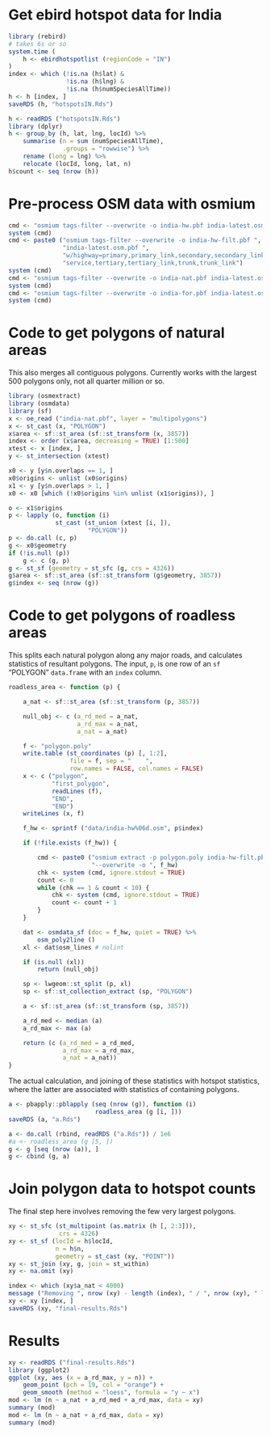 
# Get ebird hotspot data for India

```r
library (rebird)
# takes 6s or so
system.time (
    h <- ebirdhotspotlist (regionCode = "IN")
)
index <- which (!is.na (h$lat) &
                !is.na (h$lng) &
                !is.na (h$numSpeciesAllTime))
h <- h [index, ]
saveRDS (h, "hotspotsIN.Rds")
```

```r
h <- readRDS ("hotspotsIN.Rds")
library (dplyr)
h <- group_by (h, lat, lng, locId) %>%
    summarise (n = sum (numSpeciesAllTime),
               .groups = "rowwise") %>%
    rename (long = lng) %>%
    relocate (locId, long, lat, n)
h$count <- seq (nrow (h))
```

# Pre-process OSM data with osmium

```r
cmd <- "osmium tags-filter --overwrite -o india-hw.pbf india-latest.osm.pbf w/highway"           # nolint
system (cmd)
cmd <- paste0 ("osmium tags-filter --overwrite -o india-hw-filt.pbf ",
               "india-latest.osm.pbf ",
               "w/highway=primary,primary_link,secondary,secondary_link,",
               "service,tertiary,tertiary_link,trunk,trunk_link")
system (cmd)
cmd <- "osmium tags-filter --overwrite -o india-nat.pbf india-latest.osm.pbf wr/natural"          # nolint
system (cmd)
cmd <- "osmium tags-filter --overwrite -o india-for.pbf india-latest.osm.pbf wr/landuse=forest"          # nolint
system (cmd)
```

# Code to get polygons of natural areas

This also merges all contiguous polygons. Currently works with the largest 500
polygons only, not all quarter million or so.

```r
library (osmextract)
library (osmdata)
library (sf)
x <- oe_read ("india-nat.pbf", layer = "multipolygons")
x <- st_cast (x, "POLYGON")
x$area <- sf::st_area (sf::st_transform (x, 3857))
index <- order (x$area, decreasing = TRUE) [1:500]
xtest <- x [index, ]
y <- st_intersection (xtest)

x0 <- y [y$n.overlaps == 1, ]
x0$origins <- unlist (x0$origins)
x1 <- y [y$n.overlaps > 1, ]
x0 <- x0 [which (!x0$origins %in% unlist (x1$origins)), ]

o <- x1$origins
p <- lapply (o, function (i)
             st_cast (st_union (xtest [i, ]),
                      "POLYGON"))
p <- do.call (c, p)
g <- x0$geometry
if (!is.null (p))
    g <- c (g, p)
g <- st_sf (geometry = st_sfc (g, crs = 4326))
g$area <- sf::st_area (sf::st_transform (g$geometry, 3857))
g$index <- seq (nrow (g))
```

# Code to get polygons of roadless areas

This splits each natural polygon along any major roads, and calculates
statistics of resultant polygons. The input, `p`, is one row of an `sf`
"POLYGON" `data.frame` with an `index` column.

```r
roadless_area <- function (p) {

    a_nat <- sf::st_area (sf::st_transform (p, 3857))

    null_obj <- c (a_rd_med = a_nat,
                   a_rd_max = a_nat,
                   a_nat = a_nat)

    f <- "polygon.poly"
    write.table (st_coordinates (p) [, 1:2],
                 file = f, sep = "    ",
                 row.names = FALSE, col.names = FALSE)
    x <- c ("polygon",
            "first_polygon",
            readLines (f),
            "END",
            "END")
    writeLines (x, f)

    f_hw <- sprintf ("data/india-hw%06d.osm", p$index)

    if (!file.exists (f_hw)) {

        cmd <- paste0 ("osmium extract -p polygon.poly india-hw-filt.pbf ",
                       "--overwrite -o ", f_hw)
        chk <- system (cmd, ignore.stdout = TRUE)
        count <- 0
        while (chk == 1 & count < 10) {
            chk <- system (cmd, ignore.stdout = TRUE)
            count <- count + 1
        }
    }

    dat <- osmdata_sf (doc = f_hw, quiet = TRUE) %>%
        osm_poly2line ()
    xl <- dat$osm_lines # nolint

    if (is.null (xl))
        return (null_obj)

    sp <- lwgeom::st_split (p, xl)
    sp <- sf::st_collection_extract (sp, "POLYGON")

    a <- sf::st_area (sf::st_transform (sp, 3857))

    a_rd_med <- median (a)
    a_rd_max <- max (a)

    return (c (a_rd_med = a_rd_med,
               a_rd_max = a_rd_max,
               a_nat = a_nat))
}
```

The actual calculation, and joining of these statistics with hotspot
statistics, where the latter are associated with statistics of containing
polygons.

```r
a <- pbapply::pblapply (seq (nrow (g)), function (i)
                        roadless_area (g [i, ]))
saveRDS (a, "a.Rds")
```
```r
a <- do.call (rbind, readRDS ("a.Rds")) / 1e6
#a <- roadless_area (g [5, ])
g <- g [seq (nrow (a)), ]
g <- cbind (g, a)
```

# Join polygon data to hotspot counts

The final step here involves removing the few very largest polygons.

```r
xy <- st_sfc (st_multipoint (as.matrix (h [, 2:3])),
              crs = 4326)
xy <- st_sf (locId = h$locId,
             n = h$n,
             geometry = st_cast (xy, "POINT"))
xy <- st_join (xy, g, join = st_within)
xy <- na.omit (xy)

index <- which (xy$a_nat < 4000)
message ("Removing ", nrow (xy) - length (index), " / ", nrow (xy), " largest polygons")
xy <- xy [index, ]
saveRDS (xy, "final-results.Rds")
```

# Results


```r
xy <- readRDS ("final-results.Rds")
library (ggplot2)
ggplot (xy, aes (x = a_rd_max, y = n)) +
    geom_point (pch = 19, col = "orange") +
    geom_smooth (method = "loess", formula = "y ~ x")
mod <- lm (n ~ a_nat + a_rd_med + a_rd_max, data = xy)
summary (mod)
mod <- lm (n ~ a_nat + a_rd_max, data = xy)
summary (mod)
```

